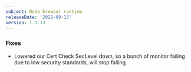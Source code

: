 ```yaml
---
subject: Node browser runtime
releaseDate: '2022-09-15'
version: 1.1.33
---
```


### Fixes

* Lowered our Cert Check SecLevel down, so a bunch of monitor failing due to low security standards, will stop failing.
